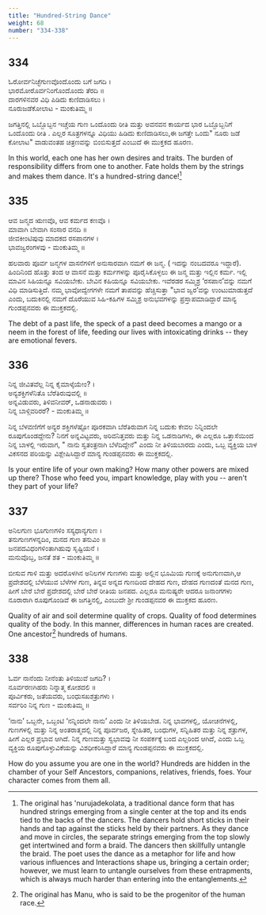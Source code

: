 ```yaml
---
title: "Hundred-String Dance"
weight: 68
number: "334-338"
---
```


## 334

ಓರೋರ್ವನಿಚ್ಛೆಗುಣವೊಂದೊಂದು ಬಗೆ ಜಗದಿ ।  
ಭಾರಮೋರೊರ್ವನಿಂಗೊಂದೊಂದು ತೆರದಿ ॥  
ದಾರಗಳಿನವರ ವಿಧಿ ಪಿಡಿದು ಕುಣಿದಾಡಿಸಲು ।  
ನೂರುಜಡೆಕೋಲಾಟ - ಮಂಕುತಿಮ್ಮ ॥

ಜಗತ್ತಿನಲ್ಲಿ ಒಬ್ಬೊಬ್ಬನ ಇಚ್ಚೆಯ ಗುಣ ಒಂದೊಂದು ರೀತಿ ಮತ್ತು ಅವನವನ ಕಾರ್ಯದ ಭಾರ ಒಬ್ಬೊಬ್ಬನಿಗೆ ಒಂದೊಂದು ರೀತಿ . ಎಲ್ಲರ ಸೂತ್ರಗಳನ್ನೂ ವಿಧಿಯು ಹಿಡಿದು ಕುಣಿದಾಡಿಸಲು,ಈ ಜಗತ್ತೇ ಒಂದು\" ನೂರು ಜಡೆ ಕೋಲಾಟ\" ವಾಡುವಂತಹ ಚಿತ್ರಣವನ್ನು ಬಿಂಬಿಸುತ್ತದೆ ಎಂಬುದೆ ಈ ಮುಕ್ತಕದ ಹೂರಣ.

In this world, each one has her own desires and traits. The burden of responsibility differs from one to another. Fate holds them by the strings and makes them dance. It's a hundred-string dance![^120]

## 335

ಆವ ಜನ್ಮದ ಋಣವೊ, ಆವ ಕರ್ಮದ ಕಣವೊ ।  
ಮಾವಾಗಿ ಬೇವಾಗಿ ಸಂಸಾರ ವನದಿ ॥  
ಜೀವಕೀಂಟಿಪುವು ಮಾದಕದ ರಸಪಾನಗಳ ।  
ಭಾವಜ್ವರಂಗಳವು - ಮಂಕುತಿಮ್ಮ ॥

ಹಲವಾರು ಪೂರ್ವ ಜನ್ಮಗಳ ವಾಸನೆಗಳಿಗೆ ಅನುಸಾರವಾಗಿ ನಮಗೆ ಈ ಜನ್ಮ. ( ಇದನ್ನು ನಂಬದವರೂ ಇದ್ದಾರೆ). ಹಿಂದಿನಿಂದ ಹೊತ್ತು ತಂದ ಆ ವಾಸನೆ ಮತ್ತು ಕರ್ಮಗಳನ್ನು ಪೂರೈಸಿಕೊಳ್ಳಲು ಈ ಜನ್ಮ ಮತ್ತು ಇಲ್ಲಿನ ಕರ್ಮ. ಇಲ್ಲಿ ಮಾವಿನ ಸಿಹಿಯನ್ನೂ ಸವಿಯಬೇಕು. ಬೇವಿನ ಕಹಿಯನ್ನೂ ಸವಿಯಬೇಕು. ಇವೆರಡರ ಸಮ್ಮಿಶ್ರ ‘ರಸಪಾನ’ವನ್ನು ನಮಗೆ ವಿಧಿ ಮಾಡಿಸುತ್ತಿದೆ. ನಮ್ಮ ಭಾವೋದ್ವೇಗಗಳೇ ನಮಗೆ ತಾಪವನ್ನು ಹೆಚ್ಚಿಸುತ್ತಾ \"ಭಾವ ಜ್ವರ’ವನ್ನು ಉಂಟುಮಾಡುತ್ತದೆ ಎಂದು, ಬದುಕಿನಲ್ಲಿ ನಮಗೆ ದೊರೆಯುವ ಸಿಹಿ-ಕಹಿಗಳ ಸಮ್ಮಿಶ್ರ ಅನುಭವಗಳನ್ನು ಪ್ರಸ್ತಾಪಮಾಡಿದ್ದಾರೆ ಮಾನ್ಯ ಗುಂಡಪ್ಪನವರು ಈ ಮುಕ್ತಕದಲ್ಲಿ.

The debt of a past life, the speck of a past deed becomes a mango or a neem in the forest of life, feeding our lives with intoxicating drinks -- they are emotional fevers.

## 336

ನಿನ್ನ ಜೀವಿತವೆಲ್ಲ ನಿನ್ನ ಕೈಮಾಳ್ಕೆಯೇಂ? ।  
ಅನ್ಯಶಕ್ತಿಗಳೆನಿತೊ ಬೆರೆತಿರುವುವಲ್ಲಿ ॥  
ಅನ್ನವಿಡುವರು, ತಿಳಿವನೀವರ್, ಒಡನಾಡುವರು ।  
ನಿನ್ನ ಬಾಳ್ಗಿವರಿರರೆ? - ಮಂಕುತಿಮ್ಮ ॥

ನಿನ್ನ ಬೆಳವಣಿಗೆಗೆ ಅನ್ಯರ ಶಕ್ತಿಗಳೆಷ್ಟೋ ಪೂರಕವಾಗಿ ಬೆರೆತಿರುವಾಗ ನಿನ್ನ ಬದುಕು ಕೇವಲ ನಿನ್ನಿಂದಲೇ ರೂಪುಗೊಂಡದ್ದೇನು? ನಿನಗೆ ಅನ್ನವಿಟ್ಟವರು, ಅರಿವನಿತ್ತವರು ಮತ್ತು ನಿನ್ನ ಒಡನಾಡಿಗಳು, ಈ ಎಲ್ಲರೂ ಒತ್ತಾಸೆಯಿಂದ ನಿನ್ನ ಬಾಳಲ್ಲಿ ಇರುವಾಗ, \" ನಾನು ಸ್ವತಂತ್ರನಾಗಿ ಬೆಳೆದಿದ್ದೇನೆ\" ಎಂದು ನೀ ತಿಳಿಯಬಾರದು ಎಂದು, ಒಬ್ಬ ವ್ಯಕ್ತಿಯ ಬಾಳ ವಿಕಸನದ ಪರಿಯನ್ನು ವಿಶ್ಲೇಷಿಸಿದ್ದಾರೆ ಮಾನ್ಯ ಗುಂಡಪ್ಪನವರು ಈ ಮುಕ್ತಕದಲ್ಲಿ.

Is your entire life of your own making? How many other powers are mixed up there? Those who feed you, impart knowledge, play with you -- aren't they part of your life?

## 337

ಅನಿಲಗುಣ ಭೂಗುಣಗಳಿಂ ಸಸ್ಯಧಾನ್ಯಗುಣ ।  
ತನುಗುಣಗಳನ್ನದಿಂ, ಮನದ ಗುಣ ತನುವಿಂ ॥  
ಜನಪದವಿಧಂಗಳಿಂತಾಗಿಹುವು ಸೃಷ್ಟಿಯನೆ ।  
ಮನುವೊಬ್ಬ, ಜನತೆ ಶತ - ಮಂಕುತಿಮ್ಮ ॥

ಬೀಸುವ ಗಾಳಿ ಮತ್ತು ಅದರೊಳಗಿನ ಅನಿಲಗಳ ಗುಣಗಳು ಮತ್ತು ಅಲ್ಲಿನ ಭೂಮಿಯ ಗುಣಕ್ಕೆ ಅನುಗುಣವಾಗಿ,ಆ ಪ್ರದೇಶದಲ್ಲಿ ಬೆಳೆಯುವ ಬೆಳೆಗಳ ಗುಣ, ತಿನ್ನವ ಅನ್ನದ ಗುಣದಿಂದ ದೇಹದ ಗುಣ, ದೇಹದ ಗುಣದಂತೆ ಮನದ ಗುಣ, ಹೀಗೆ ಬೇರೆ ಬೇರೆ ಪ್ರದೇಶದಲ್ಲಿ ಬೇರೆ ಬೇರೆ ರೀತಿಯ ಜನಪದ. ಎಲ್ಲರೂ ಮನುಷ್ಯರೇ ಆದರೂ ಜನಾಂಗಗಳು ನೂರಾರಾಗಿ ರೂಪುಗೊಂಡಿವೆ ಈ ಜಗತ್ತಿನಲ್ಲಿ, ಎಂಬುದೇ ಶ್ರೀ ಗುಂಡಪ್ಪನವರ ಈ ಮುಕ್ತಕದ ಹೂರಣ.

Quality of air and soil determine quality of crops. Quality of food determines quality of the body. In this manner, differences in human races are created. One ancestor[^121] hundreds of humans.

## 338

ಓರ್ವ ನಾನೆಂದು ನೀನೆಂತು ತಿಳಿಯುವೆ ಜಗದಿ? ।  
ನೂರ್ವರಣಗಿಹರು ನಿನ್ನಾತ್ಮ ಕೋಶದಲಿ ॥  
ಪೂರ್ವಿಕರು, ಜತೆಯವರು, ಬಂಧುಸಖಶತ್ರುಗಳು ।  
ಸರ್ವರಿಂ ನಿನ್ನ ಗುಣ - ಮಂಕುತಿಮ್ಮ ॥

‘ನಾನು’ ಒಬ್ಬನೇ, ಒಬ್ಬಂಟಿ ‘ನನ್ನಿಂದಲೇ ನಾನು’ ಎಂದು ನೀ ತಿಳಿಯಬೇಡ. ನಿನ್ನ ಭಾವಗಳಲ್ಲಿ, ಯೋಚನೆಗಳಲ್ಲಿ, ಗುಣಗಳಲ್ಲಿ ಮತ್ತು ನಿನ್ನ ಅಂತರಾತ್ಮದಲ್ಲಿ ನಿನ್ನ ಪೂರ್ವಜರ, ಸ್ನೇಹಿತರ, ಬಂಧುಗಳ, ಸನ್ನಿಹಿತರ ಮತ್ತು ನಿನ್ನ ಶತ್ರುಗಳ, ಹೀಗೆ ಎಲ್ಲರ ಪ್ರಭಾವ ಆಗಿದೆ. ನಿನ್ನ ಗುಣಮತ್ತು ಸ್ವಭಾವವು ನೀ ಸಂಪರ್ಕಕ್ಕೆ ಬಂದ ಎಲ್ಲರಿಂದ ಆಗಿದೆ, ಎಂದು ಒಬ್ಬ ವ್ಯಕ್ತಿಯ ರೂಪುಗೊಳ್ಳುವಿಕೆಯನ್ನು ವಿಶಧೀಕರಿಸಿದ್ದಾರೆ ಮಾನ್ಯ ಗುಂಡಪ್ಪನವರು ಈ ಮುಕ್ತಕದಲ್ಲಿ.

How do you assume you are one in the world? Hundreds are hidden in the chamber of your Self Ancestors, companions, relatives, friends, foes. Your character comes from them all.

[^120]: The original has 'nurujadekolata, a traditional dance form that has hundred strings emerging from a single center at the top and its ends tied to the backs of the dancers. The dancers hold short sticks in their hands and tap against the sticks held by their partners. As they dance and move in circles, the separate strings emerging from the top slowly get intertwined and form a braid. The dancers then skillfully untangle the braid. The poet uses the dance as a metaphor for life and how various influences and Interactions shape us, bringing a certain order; however, we must learn to untangle ourselves from these entrapments, which is always much harder than entering into the entanglements.
[^121]: The original has Manu, who is said to be the progenitor of the human race.
